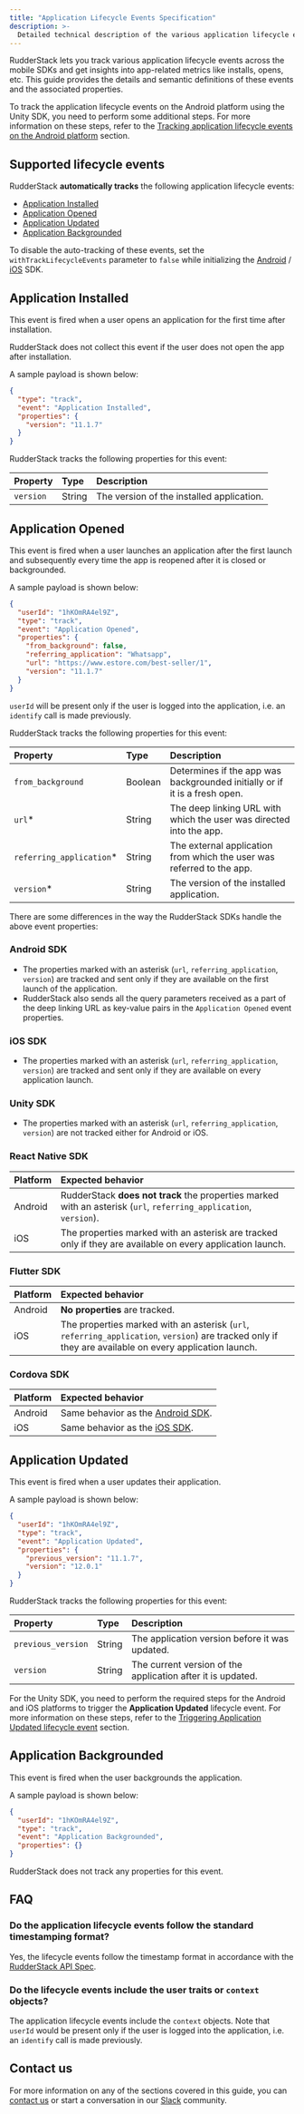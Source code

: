 ```yaml
---
title: "Application Lifecycle Events Specification"
description: >-
  Detailed technical description of the various application lifecycle events tracked by the RudderStack SDKs.
---
```


RudderStack lets you track various application lifecycle events across the mobile SDKs and get insights into app-related metrics like installs, opens, etc. This guide provides the details and semantic definitions of these events and the associated properties.

<div class="infoBlock">
  
To track the application lifecycle events on the Android platform using the Unity SDK, you need to perform some additional steps. For more information on these steps, refer to the <a href="https://www.rudderstack.com/docs/sources/sdks/rudderstack-unity-sdk/#tracking-application-lifecycle-events-on-the-android-platform">Tracking application lifecycle events on the Android platform</a> section.
</div>



## Supported lifecycle events

RudderStack **automatically tracks** the following application lifecycle events:

- [Application Installed](#application-installed)
- [Application Opened](#application-opened)
- [Application Updated](#application-updated)
- [Application Backgrounded](#application-backgrounded)

<div class="infoBlock">

To disable the auto-tracking of these events, set the <code class="inline-code">withTrackLifecycleEvents</code> parameter to <code class="inline-code">false</code> while initializing the <a href="https://www.rudderstack.com/docs/sources/sdks/rudderstack-android-sdk/#initializing-the-rudderstack-client">Android</a> / <a href="https://www.rudderstack.com/docs/sources/sdks/rudderstack-ios-sdk/#initializing-the-rudderstack-client">iOS</a> SDK.
</div>

## Application Installed

This event is fired when a user opens an application for the first time after installation.

<div class="warningBlock">

RudderStack does not collect this event if the user does not open the app after installation.
</div>

A sample payload is shown below:

```json
{
  "type": "track",
  "event": "Application Installed",
  "properties": {
    "version": "11.1.7"
  }
}
```

RudderStack tracks the following properties for this event:

| Property | Type | Description |
| :--------| :-----| :------------|
| `version` | String | The version of the installed application. |

## Application Opened

This event is fired when a user launches an application after the first launch and subsequently every time the app is reopened after it is closed or backgrounded.

A sample payload is shown below:

```json
{
  "userId": "1hKOmRA4el9Z",
  "type": "track",
  "event": "Application Opened",
  "properties": {
    "from_background": false,
    "referring_application": "Whatsapp",
    "url": "https://www.estore.com/best-seller/1",
    "version": "11.1.7"
  }
}
```


<div class="infoBlock">
  
  <code class="inline-code">userId</code> will be present only if the user is logged into the application, i.e. an <code class="inline-code">identify</code> call is made previously.
</div>

RudderStack tracks the following properties for this event:

| Property | Type | Description |
| :--------| :-----| :------------|
| `from_background` | Boolean | Determines if the app was backgrounded initially or if it is a fresh open.  |
| `url`* | String | The deep linking URL with which the user was directed into the app. |
| `referring_application`* | String | The external application from which the user was referred to the app. |
| `version`* | String | The version of the installed application. |

There are some differences in the way the RudderStack SDKs handle the above event properties:

### Android SDK

- The properties marked with an asterisk (`url`, `referring_application`, `version`) are tracked and sent only if they are available on the first launch of the application.
- RudderStack also sends all the query parameters received as a part of the deep linking URL as key-value pairs in the `Application Opened` event properties.

### iOS SDK

- The properties marked with an asterisk (`url`, `referring_application`, `version`) are tracked and sent only if they are available on every application launch.

### Unity SDK

- The properties marked with an asterisk (`url`, `referring_application`, `version`) are not tracked either for Android or iOS.

### React Native SDK

| Platform | Expected behavior |
| :--------| :---|
| Android | RudderStack **does not track** the properties marked with an asterisk (`url`, `referring_application`, `version`). | 
| iOS | The properties marked with an asterisk are tracked only if they are available on every application launch. |

### Flutter SDK

| Platform | Expected behavior |
| :--------| :---|
| Android | **No properties** are tracked. | 
| iOS | The properties marked with an asterisk (`url`, `referring_application`, `version`)  are tracked only if they are available on every application launch. |

### Cordova SDK

| Platform | Expected behavior |
| :--------| :---|
| Android | Same behavior as the [Android SDK](#android-sdk). | 
| iOS | Same behavior as the [iOS SDK](#ios-sdk). |

## Application Updated

This event is fired when a user updates their application.

A sample payload is shown below:

```json
{
  "userId": "1hKOmRA4el9Z",
  "type": "track",
  "event": "Application Updated",
  "properties": {
    "previous_version": "11.1.7",
    "version": "12.0.1"
  }
}
```

RudderStack tracks the following properties for this event:

| Property | Type | Description |
| :--------| :-----| :------------|
| `previous_version` | String | The application version before it was updated.  |
| `version` | String | The current version of the application after it is updated. |


<div class="infoBlock">

For the Unity SDK, you need to perform the required steps for the Android and iOS platforms to trigger the <strong>Application Updated</strong> lifecycle event. For more information on these steps, refer to the 
 <a href="https://www.rudderstack.com/docs/sources/sdks/rudderstack-unity-sdk/#triggering-application-updated-lifecycle-event">Triggering Application Updated lifecycle event</a> section.
</div>

## Application Backgrounded

This event is fired when the user backgrounds the application.

A sample payload is shown below:

```json
{
  "userId": "1hKOmRA4el9Z",
  "type": "track",
  "event": "Application Backgrounded",
  "properties": {}
}
```

<div class="infoBlock">

RudderStack does not track any properties for this event.
</div>

## FAQ

### Do the application lifecycle events follow the standard timestamping format?

Yes, the lifecycle events follow the timestamp format in accordance with the [RudderStack API Spec](https://www.rudderstack.com/docs/rudderstack-api/api-specification/rudderstack-spec/common-fields/).

### Do the lifecycle events include the user traits or `context` objects?

The application lifecycle events include the `context` objects. Note that `userId` would be present only if the user is logged into the application, i.e. an `identify` call is made previously.

## Contact us

For more information on any of the sections covered in this guide, you can [contact us](mailto:%20docs@rudderstack.com) or start a conversation in our [Slack](https://rudderstack.com/join-rudderstack-slack-community) community.
